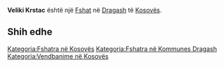 {{Fshat në Kosovës
 | Emri                = Veliki Krstac
| srp_N_name = Veliki Krstac
| srp_N_FULL_NAME_RO = Veliki Krstac
| srp_N_FULL_NAME_ND_RO = Veliki Krstac
| srp_N_SORT_NAME_RG = VELIKIKRSTAC
| srp_N_FULL_NAME_RG = Veliki Krstac
| srp_N_FULL_NAME_ND_RG = Veliki Krstac

 | Emri (Rasa dhanore) = 
 | Figura              = 
 | Shteti              = Kosovo
 | Komuna              = Dragash
 | Kodi postar         = 
 | Sipërfaqja          = 

 | Popullsia           = 

 | Regj. i popullsisë  = 
 | Dend. e popullsisë  = 
 | Faqja zyrtare       = 
 <!--- Koordinatat ----> 
 | Gjerësia            = 42.065833
 | Gjatësia            = 20.595278
 | Lartësia            = 
}}
'''Veliki Krstac''' është një [[Fshat]] në [[Dragash]] të [[Kosovës]].

<!-- == Gjeografia == -->
<!-- == Historia == -->
<!-- == Demografia == -->
== Shih edhe ==
{{Komuna Dragash}}
{{Kosovo-Administrata-Cung}}

[[Kategoria:Fshatra në Kosovës]]
[[Kategoria:Fshatra në Kommunes Dragash]]
[[Kategoria:Vendbanime në Kosovës]]